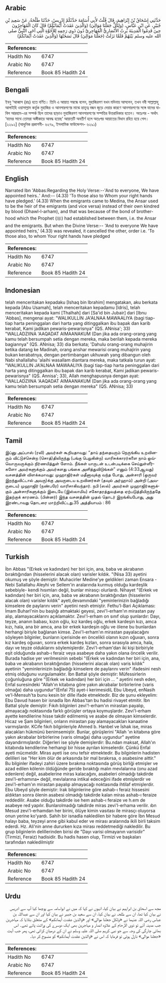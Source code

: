 ## Arabic


<div dir="rtl" lang="ar" style={{fontSize:'larger',backgroundColor:'#f8f9fa',padding:20}}>
حَدَّثَنِي إِسْحَاقُ بْنُ إِبْرَاهِيمَ، قَالَ قُلْتُ لأَبِي أُسَامَةَ حَدَّثَكُمْ إِدْرِيسُ، حَدَّثَنَا طَلْحَةُ، عَنْ سَعِيدِ بْنِ جُبَيْرٍ، عَنِ ابْنِ عَبَّاسٍ، ‏(‏وَلِكُلٍّ جَعَلْنَا مَوَالِيَ‏)‏ ‏(‏وَالَّذِينَ عَقَدَتْ أَيْمَانُكُمْ‏)‏ قَالَ كَانَ الْمُهَاجِرُونَ حِينَ قَدِمُوا الْمَدِينَةَ يَرِثُ الأَنْصَارِيُّ الْمُهَاجِرِيَّ دُونَ ذَوِي رَحِمِهِ لِلأُخُوَّةِ الَّتِي آخَى النَّبِيُّ صلى الله عليه وسلم بَيْنَهُمْ فَلَمَّا نَزَلَتْ ‏(‏جَعَلْنَا مَوَالِيَ‏)‏ قَالَ نَسَخَتْهَا ‏(‏وَالَّذِينَ عَقَدَتْ أَيْمَانُكُمْ‏)‏
</div>
<div style={{backgroundColor:'#f8f9fa',padding:20, marginBottom: 10}}><table> <thead> <tr> <th>References:</th> <th></th> </tr> </thead> <tbody><tr><td>Hadith No</td><td>6747</td></tr><tr><td>Arabic No</td><td>6747</td></tr><tr><td>Reference</td><td>Book 85 Hadith 24</td></tr></tbody></table></div>

## Bengali


<div dir="ltr" lang="bn" style={{fontSize:'larger',backgroundColor:'#f8f9fa',padding:20}}>
ইবনু ‘আব্বাস (রাঃ) হতে বর্ণিত। তিনি এ আয়াত সম্বন্ধে বলেন, মুহাজিরগণ যখন মদিনায় আসলেন, তখন নবী সাল্লাল্লাহু আলাইহি ওয়াসাল্লাম কর্তৃক মুহাজির ও আনসারগণের মাঝে ভ্রাতৃত্ব বন্ধন জুড়ে দেয়ার কারণে আনসারগণের সঙ্গে যাদের যাবিল আরহাম-এর সম্পর্ক ছিল তাদের ছাড়াও মুহাজিরগণ আনসারগণের সম্পত্তির উত্তরাধিকার হতেন। অতঃপর - অর্থাৎ ‘যাদের সাথে তোমরা অঙ্গীকারে আবদ্ধ হয়েছ’ আয়াতটি অবতীর্ণ হলে অতঃপর আয়াতের বিধান রহিত হয়ে গেল। [২২৯২] (আধুনিক প্রকাশনী- ৬২৭৯, ইসলামিক ফাউন্ডেশন- ৬২৯১)
</div>
<div style={{backgroundColor:'#f8f9fa',padding:20, marginBottom: 10}}><table> <thead> <tr> <th>References:</th> <th></th> </tr> </thead> <tbody><tr><td>Hadith No</td><td>6747</td></tr><tr><td>Arabic No</td><td>6747</td></tr><tr><td>Reference</td><td>Book 85 Hadith 24</td></tr></tbody></table></div>

## English


<div dir="ltr" lang="en" style={{fontSize:'larger',backgroundColor:'#f8f9fa',padding:20}}>
Narrated Ibn 'Abbas:Regarding the Holy Verse:--'And to everyone, We have appointed heirs..' And:-- (4.33) 'To those also to Whom your right hands have pledged.' (4.33) When the emigrants came to Medina, the Ansar used to be the heir of the emigrants (and vice versa) instead of their own kindred by blood (Dhawl-l-arham), and that was because of the bond of brotherhood which the Prophet (ﷺ) had established between them, i.e. the Ansar and the emigrants. But when the Divine Verse:-- 'And to everyone We have appointed heirs,' (4.33) was revealed, it cancelled the other, order i.e. 'To those also, to whom Your right hands have pledged
</div>
<div style={{backgroundColor:'#f8f9fa',padding:20, marginBottom: 10}}><table> <thead> <tr> <th>References:</th> <th></th> </tr> </thead> <tbody><tr><td>Hadith No</td><td>6747</td></tr><tr><td>Arabic No</td><td>6747</td></tr><tr><td>Reference</td><td>Book 85 Hadith 24</td></tr></tbody></table></div>

## Indonesian


<div dir="ltr" lang="id" style={{fontSize:'larger',backgroundColor:'#f8f9fa',padding:20}}>
telah menceritakan kepadaku [Ishaq bin Ibrahim] mengatakan, aku berkata kepada [Abu Usamah], telah menceritakan kepadamu [Idris], telah menceritakan kepada kami [Thalhah] dari [Sa'id bin Jubair] dari [Ibnu 'Abbas], mengenai ayat: "WALIKULLIN JA'ALNAA MAWAALIYA (bagi tiap-tiap harta peninggalan dari harta yang ditinggalkan ibu bapak dan karib kerabat, Kami jadikan pewaris-pewarisnya" (QS. ANnisa'; 33) "WALLADZIINA 'AAQADAT AIMAANAKUM (Dan jika ada orang-orang yang kamu telah bersumpah setia dengan mereka, maka berilah kepada mereka bagiannya" (QS. ANnisa; 33) dia berkata; 'Dahulu orang-orang muhajirin ketika datang ke Madinah, orang anshar mewarisi orang muhajirin yang bukan kerabatnya, dengan pertimbangan ukhuwah yang dibangun oleh Nabi shallallahu 'alaihi wasallam diantara mereka, maka tatkala turun ayat: "WALIKULLIN JA'ALNAA MAWAALIYA (bagi tiap-tiap harta peninggalan dari harta yang ditinggalkan ibu bapak dan karib kerabat, Kami jadikan pewaris-pewarisnya" (QS. Annisa'; 33), Allah menghapusnya dengan ayat: "WALLADZIINA 'AAQADAT AIMAANAKUM (Dan jika ada orang-orang yang kamu telah bersumpah setia dengan mereka" (QS. ANnisa; 33)
</div>
<div style={{backgroundColor:'#f8f9fa',padding:20, marginBottom: 10}}><table> <thead> <tr> <th>References:</th> <th></th> </tr> </thead> <tbody><tr><td>Hadith No</td><td>6747</td></tr><tr><td>Arabic No</td><td>6747</td></tr><tr><td>Reference</td><td>Book 85 Hadith 24</td></tr></tbody></table></div>

## Tamil


<div dir="ltr" lang="ta" style={{fontSize:'larger',backgroundColor:'#f8f9fa',padding:20}}>
இப்னு அப்பாஸ் (ரலி) அவர்கள் கூறியதாவது: “தாய் தந்தையரும் நெருங்கிய உறவினரும் விட்டுச்சென்ற (சொத்)திலிருந்து (பங்கு பெறுகின்ற) வாரிசுக்காரர்களை நாம் ஒவ்வொருவருக்கும் நிர்ணயித்துள் ளோம். நீங்கள் யாருடன் உடன்படிக்கை செய்துள்ளீர்களோ அவர்களுக்கும் அவர்களது பங்கை அளித்துவிடுங்கள்” எனும் (4:33ஆவது) வசனத்தின் விளக்கமாவது: முஹாஜிர்கள் மதீனாவுக்கு வந்த போது, அன்சாரி (ஒருவர் இறந்துவிட்டால் அவரு)க்கு அவருடைய உறவினர்கள் (தவுல் அர்ஹாம்) அன்றி (அவருடைய) முஹாஜிர் (நண்பரே) வாரிசாகிவந்தார். நபி (ஸல்) அவர்கள் முஹாஜிர்களுக்கும் அன்சாரிகளுக்கும் இடையே (இஸ்லாமிய) சகோதரத்துவத்தை ஏற்படுத்தியிருந்ததே இதற்குக் காரணம். (பின்னர்) இந்த வசனத்தின் முதல் தொடர் இறங்கியபோது, அது இரண்டாவது தொடரை மாற்றிவிட்டது.35 அத்தியாயம் : 86
</div>
<div style={{backgroundColor:'#f8f9fa',padding:20, marginBottom: 10}}><table> <thead> <tr> <th>References:</th> <th></th> </tr> </thead> <tbody><tr><td>Hadith No</td><td>6747</td></tr><tr><td>Arabic No</td><td>6747</td></tr><tr><td>Reference</td><td>Book 85 Hadith 24</td></tr></tbody></table></div>

## Turkish


<div dir="ltr" lang="tr" style={{fontSize:'larger',backgroundColor:'#f8f9fa',padding:20}}>
İbn Abbas "(Erkek ve kadından) her biri için, ana, baba ve akrabanın bıraktığından (hisselerini alacak olan) varisler kıldık. "(Nisa 33) ayetini okumuş ve şöyle demiştir: Muhacirler Medine'ye geldikleri zaman Ensara -Nebi Sallallahu Aleyhi ve Sellem'in aralarında kurmuş olduğu kardeşlik sebebiyle- kendi hısımları değil, bunlar mirasçı olurlardı. Nihayet "(Erkek ve kadından) her biri için, ana, baba ve akrabanın bıraktığından (hisselerini alacak olan) varisler kıldık" ayeti,devamındaki "yeminlerinizin bağladığı kimselere de paylarını verin" ayetini nesh etmiştir. Fethu'l-Bari Açıklaması: İmam Buharl'nin bu başlığı atmaktaki geyesi, zevi'l-erham'ın mirastan pay alıp, alamayacaklarını açıklamaktır. Zevi'l-erham on sınıf olup şunlardır: Dayı, teyze, ananın babası, kızın oğlu, kız kardeş oğlu, erkek kardeşin kızı, amca kızı, hala, ana bir amca, ana bir erkek kardeşin oğlu ve ölene bu bunlardan herhangi biriyle bağlanan kimse. Zevi'l-erham'ın mirastan payalacağını söyleyen bilginler, bunların içerisinde en öncelikli olanın kızın oğuııarı, sonra kız kardeş oğuııarı, sonra erkek kardeş kızları, sonra sırasıyla amca, hala, dayı ve teyze olduklarını söylemişlerdir. Zevi'l-erham'dan iki kişi birbiriyle eşit olduğunda ashab-ı feraiz veya asabeye daha yakın olana öncelik verilir. Burada hadise yer verilmesinin sebebi "(Erkek ve kadından her biri için, ana, baba ve akrabanın bıraktığından (hisselerini alacak olan) varis kıldık" ayetinin "yeminlerinizin bağladığı kimselere de paylarını verin" ifadesini nesh etmiş olduğunu vurgulamaktır. İbn Battal şöyle demiştir: Müfessirlerin çoğunluğuna göre "(Erkek ve kadından) her biri için ... " ayetini nesh eden, Enfal suresindeki "Allah'ın kitabına göre yakın akrabalar birbirlerine (varis olmağa) daha uygundur"(Enfal 75) ayet-i kerimesidiL Ebu Ubeyd, enNasih ve'l-Mensuh'ta bunu kesin bir dille ifade etmektedir. Biz de şunu ekleyelim: Ebu Davud hasen bir isnadla İbn Abbas'tan bu hadisi rivayet etmitir. İbn Battal şöyle demiştir: Fıkıh bilginleri zevi'!-erham'ın mirastan payalıp, almayacağı noktasında farklı görüşler ortaya koymuşlardır. Zevi'l-erham ayette kendilerine hisse takdir edilmemiş ve asabe de olmayan kimselerdir. Hicaz ve Şam bilginleri, onların mirastan pay alamayacakları kanaatine varmışlardır. KCıfe fıkıh bilginleriyle Ahmed b. Hanbel ve İshak ise, miras alacakları hükmünü benimsemiştir. Bunlar, görüşlerini "Allah 'ın kitabına göre yakın akrabalar birbirlerine (varis olmağa) daha uygundur" ayetine dayandırmışlardır. Diğerleri ise şöyle demişlerdir: Bu.ndan maksat, Allah'ın kitabında kendilerine herhangi bir hisse ayrılan kimselerdir. Çünkü Enfal ayeti mücmeldir. Miras ayeti ise onu tefsir etmektedir. Bu bilginlerin hadisten delilleri ise "Her kim ölür de arkasında bir mal bırakırsa, o asabesine aittir." Bu bilginler ifadeyi zahiri üzere bırakma noktasında görüş birliği etmişler ve azad edilen kölenin öldüğünde geride bıraktığı malın mevlalarına (onu azad edenlere) değil, asabelerine miras kalacağını, asabeleri olmadığı takdirde zevi'l-erhamına• değil, mevlalarına intikal edeceğini ifade etmişlerdir ve zevi'l-erham'ın mirastan payalıp almayacağı noktasında ihtilaf etmişlerdir. Ebu Ubeyd şöyle demiştir: Irak bilginlerine göre ashab-ı feraiz hissesini aldıktan sonra ölenin asabesi olmadığı takdirde kalan miras ashab-ı feraize reddedilir. Asabe olduğu takdirde ise hem ashab-ı feraize ve h.em de asabeye red yapılır. Bunlarolmadığı takdirde miras zevi'l-erhama verilir. ıbn Mesud zevi'l-erhamdan her birini, ölüye kimin vasıtası ile mirasçı oluyorsa onun yerine ko'yardı. Sahih bir isnadla nakledilen bir habere göre İbn Mesud halayı baba, teyzeyi anne gibi kabul eder ve mirası aralarında ikili birli taksim ederdi. Hz. Ali'nin anne dururken kıza mirası reddetmediği nakledilir. Bu grup bilginlerin delillerinden birisi de "Dayı varisi olmayanın varisidir"(Tirmizi, Feraiz) hadisidir. Bu hadis hasen olup, Tirmizi ve başkaları tarafından nakledilmiştir
</div>
<div style={{backgroundColor:'#f8f9fa',padding:20, marginBottom: 10}}><table> <thead> <tr> <th>References:</th> <th></th> </tr> </thead> <tbody><tr><td>Hadith No</td><td>6747</td></tr><tr><td>Arabic No</td><td>6747</td></tr><tr><td>Reference</td><td>Book 85 Hadith 24</td></tr></tbody></table></div>

## Urdu


<div dir="rtl" lang="ur" style={{fontSize:'larger',backgroundColor:'#f8f9fa',padding:20}}>
مجھ سے اسحاق بن ابراہیم نے بیان کیا، انہوں نے کہا کہ میں نے ابواسامہ سے پوچھا کیا آپ سے ادریس نے بیان کیا تھا، ان سے طلحہ نے بیان کیا، ان سے سعید بن جبیر نے بیان کیا اور ان سے عبداللہ بن عباس رضی اللہ عنہما نے «ولكل جعلنا موالي‏» اور «والذين عقدت أيمانكم‏» کے متعلق بتلایا کہ مہاجرین جب مدینہ آئے تو ذوی الارحام کے علاوہ انصار و مہاجرین بھی ایک دوسرے کی وراثت پاتے تھے۔ اس بھائی چارگی کی وجہ سے جو نبی کریم صلی اللہ علیہ وسلم نے ان کے درمیان کرائی تھی، پھر جب آیت «جعلنا موالي‏» نازل ہوئی تو فرمایا کہ اس نے «والذين عقدت أيمانكم‏» کو منسوخ کر دیا۔
</div>
<div style={{backgroundColor:'#f8f9fa',padding:20, marginBottom: 10}}><table> <thead> <tr> <th>References:</th> <th></th> </tr> </thead> <tbody><tr><td>Hadith No</td><td>6747</td></tr><tr><td>Arabic No</td><td>6747</td></tr><tr><td>Reference</td><td>Book 85 Hadith 24</td></tr></tbody></table></div>